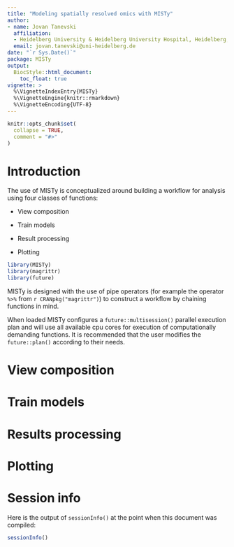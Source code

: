 ```yaml
---
title: "Modeling spatially resolved omics with MISTy"
author:
- name: Jovan Tanevski
  affiliation: 
  - Heidelberg University & Heidelberg University Hospital, Heidelberg, Germany
  email: jovan.tanevski@uni-heidelberg.de
date: "`r Sys.Date()`"
package: MISTy
output: 
  BiocStyle::html_document:
    toc_float: true
vignette: >
  %\VignetteIndexEntry{MISTy}
  %\VignetteEngine{knitr::rmarkdown}
  %\VignetteEncoding{UTF-8}
---
```


```r
knitr::opts_chunk$set(
  collapse = TRUE,
  comment = "#>"
)
```

# Introduction

The use of MISTy is conceptualized around building a workflow for analysis using four classes of functions:

-   View composition

-   Train models

-   Result processing

-   Plotting

```r
library(MISTy)
library(magrittr)
library(future)
```

MISTy is designed with the use of pipe operators (for example the operator `%>%` from `r CRANpkg("magrittr")`) to construct a workflow by chaining functions in mind.

When loaded MISTy configures a `future::multisession()` parallel execution plan and will use all available cpu cores for execution of computationally demanding functions. It is recommended that the user modifies the `future::plan()` according to their needs.

# View composition

# Train models

# Results processing

# Plotting

# Session info

Here is the output of `sessionInfo()` at the point when this document was compiled:

```r
sessionInfo()
```

